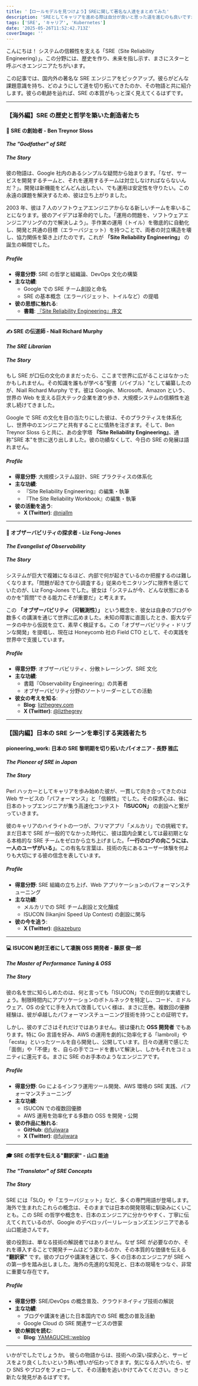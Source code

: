 ```yaml
---
title: '【ロールモデルを見つけよう】SREに関して著名な人達をまとめてみた'
description: 'SREとしてキャリアを進める際は自分が良いと思った道を進むのも良いですが、誰かの真似をしたり、ある人を目標にするのも良いアプローチだと思います。今回は、そんなロールモデルとなる人を見つけるためにKubernetesに関して著名な人達の経歴についてまとめてみました。'
tags: ['SRE', 'キャリア', 'Kubernetes']
date: '2025-05-26T11:52:42.713Z'
coverImage: ''
---
```


こんにちは！
システムの信頼性を支える「SRE（Site Reliability Engineering）」。この分野には、歴史を作り、未来を指し示す、まさにスターと呼ぶべきエンジニアたちがいます。

この記事では、国内外の著名な SRE エンジニアをピックアップ。彼らがどんな課題意識を持ち、どのようにして道を切り拓いてきたのか、その物語と共に紹介します。彼らの軌跡を辿れば、SRE の本質がもっと深く見えてくるはずです。

---

### **【海外編】SRE の歴史と哲学を築いた創造者たち**

#### 👑 **SRE の創始者 - Ben Treynor Sloss**

**_The "Godfather" of SRE_**

##### The Story

彼の物語は、Google 社内のあるシンプルな疑問から始まります。「なぜ、サービスを開発するチームと、それを運用するチームは対立しなければならないんだ？」。開発は新機能をどんどん出したい、でも運用は安定性を守りたい。この永遠の課題を解決するため、彼は立ち上がりました。

2003 年、彼は 7 人のソフトウェアエンジニアからなる新しいチームを率いることになります。彼のアイデアは革命的でした。「運用の問題を、ソフトウェアエンジニアリングの力で解決しよう」。手作業の運用（トイル）を徹底的に自動化し、開発と共通の目標（エラーバジェット）を持つことで、両者の対立構造を壊し、協力関係を築き上げたのです。これが **「Site Reliability Engineering」** の誕生の瞬間でした。

##### Profile

- **得意分野**: SRE の哲学と組織論、DevOps 文化の構築
- **主な功績**:
  - Google での SRE チーム創設と命名
  - SRE の基本概念（エラーバジェット、トイルなど）の提唱
- **彼の思想に触れる**:
  - **書籍**: [『Site Reliability Engineering』序文](https://sre.google/sre-book/introduction/)

---

#### ✍️ **SRE の伝道師 - Niall Richard Murphy**

**_The SRE Librarian_**

##### The Story

もし SRE が口伝の文化のままだったら、ここまで世界に広がることはなかったかもしれません。その知識を誰もが学べる"聖書（バイブル）"として編纂したのが、Niall Richard Murphy です。彼は Google、Microsoft、Amazon という、世界の Web を支える巨大テック企業を渡り歩き、大規模システムの信頼性を追求し続けてきました。

Google で SRE の文化を目の当たりにした彼は、そのプラクティスを体系化し、世界中のエンジニアと共有することに情熱を注ぎます。そして、Ben Treynor Sloss らと共に、あの金字塔 **『Site Reliability Engineering』**、通称"SRE 本"を世に送り出しました。彼の功績なくして、今日の SRE の発展は語れません。

##### Profile

- **得意分野**: 大規模システム設計、SRE プラクティスの体系化
- **主な功績**:
  - 『Site Reliability Engineering』の編集・執筆
  - 『The Site Reliability Workbook』の編集・執筆
- **彼の活動を追う**:
  - **X (Twitter)**: [@niallm](https://twitter.com/niallm)

---

#### 🔭 **オブザーバビリティの探求者 - Liz Fong-Jones**

**_The Evangelist of Observability_**

##### The Story

システムが巨大で複雑になるほど、内部で何が起きているのか把握するのは難しくなります。「問題が起きてから調査する」従来のモニタリングに限界を感じていたのが、Liz Fong-Jones でした。彼女は「システムが今、どんな状態にあるのかを"質問"できる能力こそが重要だ」と考えます。

この **「オブザーバビリティ（可観測性）」** という概念を、彼女は自身のブログや数多くの講演を通じて世界に広めました。未知の障害に直面したとき、膨大なデータの中から仮説を立て、素早く検証する。この「オブザーバビリティ・ドリブンな開発」を提唱し、現在は Honeycomb 社の Field CTO として、その実践を世界中で支援しています。

##### Profile

- **得意分野**: オブザーバビリティ、分散トレーシング、SRE 文化
- **主な功績**:
  - 書籍『Observability Engineering』の共著者
  - オブザーバビリティ分野のソートリーダーとしての活動
- **彼女の考えを知る**:
  - **Blog**: [lizthegrey.com](https://www.lizthegrey.com/)
  - **X (Twitter)**: [@lizthegrey](https://www.google.com/search?q=https://twitter.com/lizthegrey)

---

### **【国内編】日本の SRE シーンを牽引する実践者たち**

#### pioneering_work: **日本の SRE 黎明期を切り拓いたパイオニア - 長野 雅広**

**_The Pioneer of SRE in Japan_**

##### The Story

Perl ハッカーとしてキャリアを歩み始めた彼が、一貫して向き合ってきたのは Web サービスの「パフォーマンス」と「信頼性」でした。その探求心は、後に日本のトップエンジニアが集う高速化コンテスト **「ISUCON」** の創設へと繋がっていきます。

彼のキャリアのハイライトの一つが、フリマアプリ「メルカリ」での挑戦です。まだ日本で SRE が一般的でなかった時代に、彼は国内企業としては最初期となる本格的な SRE チームをゼロから立ち上げました。**「一行のログの向こうには、一人のユーザがいる」**。この有名な言葉は、技術の先にあるユーザー体験を何よりも大切にする彼の信念を表しています。

##### Profile

- **得意分野**: SRE 組織の立ち上げ、Web アプリケーションのパフォーマンスチューニング
- **主な功績**:
  - メルカリでの SRE チーム創設と文化醸成
  - ISUCON (Iikanjini Speed Up Contest) の創設に関与
- **彼の今を追う**:
  - **X (Twitter)**: [@kazeburo](https://twitter.com/kazeburo)

---

#### 💻 **ISUCON 絶対王者にして凄腕 OSS 開発者 - 藤原 俊一郎**

**_The Master of Performance Tuning & OSS_**

##### The Story

彼の名を世に知らしめたのは、何と言っても「ISUCON」での圧倒的な実績でしょう。制限時間内にアプリケーションのボトルネックを特定し、コード、ミドルウェア、OS の全てに手を入れて改善していく様は、まさに圧巻。複数回の優勝経験は、彼が卓越したパフォーマンスチューニング技術を持つことの証明です。

しかし、彼のすごさはそれだけではありません。彼は優れた **OSS 開発者** でもあります。特に Go 言語を好み、AWS の運用を劇的に効率化する「lambroll」や「ecsta」といったツールを自ら開発し、公開しています。日々の運用で感じた「面倒」や「不便」を、自らの手でコードを書いて解決し、しかもそれをコミュニティに還元する。まさに SRE のお手本のようなエンジニアです。

##### Profile

- **得意分野**: Go によるインフラ運用ツール開発、AWS 環境の SRE 実践、パフォーマンスチューニング
- **主な功績**:
  - ISUCON での複数回優勝
  - AWS 運用を効率化する多数の OSS を開発・公開
- **彼の作品に触れる**:
  - **GitHub**: [@fujiwara](https://github.com/fujiwara)
  - **X (Twitter)**: [@fujiwara](https://twitter.com/fujiwara)

---

#### 🎓 **SRE の哲学を伝える"翻訳家" - 山口 能迪**

**_The "Translator" of SRE Concepts_**

##### The Story

SRE には「SLO」や「エラーバジェット」など、多くの専門用語が登場します。海外で生まれたこれらの概念は、そのままでは日本の開発現場に馴染みにくいことも。この SRE の哲学や概念を、日本のエンジニアに分かりやすく、丁寧に伝えてくれているのが、Google のデベロッパーリレーションズエンジニアである山口能迪さんです。

彼の役割は、単なる技術の解説者ではありません。なぜ SRE が必要なのか、それを導入することで開発チームはどう変わるのか、その本質的な価値を伝える **"翻訳家"** です。彼のブログや講演を通じて、多くの日本のエンジニアが SRE への第一歩を踏み出しました。海外の先進的な知見と、日本の現場をつなぐ、非常に重要な存在です。

##### Profile

- **得意分野**: SRE/DevOps の概念普及、クラウドネイティブ技術の解説
- **主な功績**:
  - ブログや講演を通じた日本国内での SRE 概念の普及活動
  - Google Cloud の SRE 関連サービスの啓蒙
- **彼の解説を読む**:
  - **Blog**: [YAMAGUCHI::weblog](https://ymotongpoo.hatenablog.com/)

---

いかがでしたでしょうか。
彼らの物語からは、技術への深い探求心と、サービスをより良くしたいという熱い想いが伝わってきます。気になる人がいたら、ぜひ SNS やブログをフォローして、その活動を追いかけてみてください。きっと新たな発見があるはずです。
